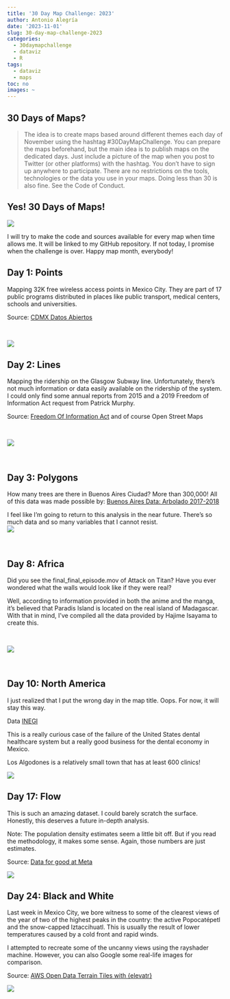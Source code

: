 ```yaml
---
title: '30 Day Map Challenge: 2023'
author: Antonio Alegría
date: '2023-11-01'
slug: 30-day-map-challenge-2023
categories:
  - 30daymapchallenge
  - dataviz
  - R
tags:
  - dataviz
  - maps
toc: no
images: ~
---
```


## 30 Days of Maps?

>The idea is to create maps based around different themes each day of November using the hashtag #30DayMapChallenge. You can prepare the maps beforehand, but the main idea is to publish maps on the dedicated days. Just include a picture of the map when you post to Twitter (or other platforms) with the hashtag. You don't have to sign up anywhere to participate. There are no restrictions on the tools, technologies or the data you use in your maps. Doing less than 30 is also fine. See the Code of Conduct.
<br>

## Yes! 30 Days of Maps!

![](figures/30dmc-2023.png)
<br>

I will try to make the code and sources available for every map when time allows me. It will be linked to my GitHub repository. If not today, I promise when the challenge is over. Happy map month, everybody!



## Day 1: Points

Mapping 32K free wireless access points in Mexico City. They are part of 17 public programs distributed in places like public transport, medical centers, schools and universities. 

Source: [CDMX Datos Abiertos](https://datos.cdmx.gob.mx/dataset/puntos-de-acceso-wifi-en-la-ciudad-de-mexico)

<br>

![](figures/day1-points.png)
<br>

## Day 2: Lines

Mapping the ridership on the Glasgow Subway line. Unfortunately, there's not much information or data easily available on the ridership of the system. I could only find some annual reports from 2015 and a 2019 Freedom of Information Act request from Patrick Murphy.


Source: [Freedom Of Information Act](https://www.whatdotheyknow.com/request/request_for_some_usage_statistic_7#incoming-1291508) and of course Open Street Maps

<br>

![](figures/day2-lines.png)

<br>


## Day 3: Polygons

How many trees are there in Buenos Aires Ciudad? More than 300,000! All of this data was made possible by: [Buenos Aires Data: Arbolado 2017-2018](https://data.buenosaires.gob.ar/dataset/arbolado-publico-lineal/resource/51668e94-12af-401f-aba5-84476f78bb9d)

I feel like I'm going to return to this analysis in the near future. There's so much data and so many variables that I cannot resist.
<br>
![](figures/day3-polygons.png)

<br>

## Day 8: Africa

Did you see the final_final_episode.mov of Attack on Titan? Have you ever wondered what the walls would look like if they were real?

Well, according to information provided in both the anime and the manga, it's believed that Paradis Island is located on the real island of Madagascar. With that in mind, I've compiled all the data provided by Hajime Isayama to create this.

<br>

![](figures/day8-africa.png)

<br>

## Day 10: North America


I just realized that I put the wrong day in the map title. Oops. For now, it will stay this way.

Data [INEGI](https://www.inegi.org.mx/)

This is a really curious case of the failure of the United States dental healthcare system but a really good business for the dental economy in Mexico.

Los Algodones is a relatively small town that has at least 600 clinics!

![](figures/day10-northamerica.png)

## Day 17: Flow

This is such an amazing dataset. I could barely scratch the surface. Honestly, this deserves a future in-depth analysis.

Note: The population density estimates seem a little bit off. But if you read the methodology, it makes some sense. Again, those numbers are just estimates.

Source: [Data for good at Meta](https://facebookincubator.github.io/CommutingZones/docs/intro/)

![](figures/day17-flow.png)

## Day 24: Black and White

Last week in Mexico City, we bore witness to some of the clearest views of the year of two of the highest peaks in the country: the active Popocatépetl and the snow-capped Iztaccihuatl. This is usually the result of lower temperatures caused by a cold front and rapid winds. 

I attempted to recreate some of the uncanny views using the rayshader machine. However, you can also Google some real-life images for comparison.

Source: [AWS Open Data Terrain Tiles with {elevatr}](https://registry.opendata.aws/terrain-tiles/)

![](figures/day24-blackwhite.jpg)